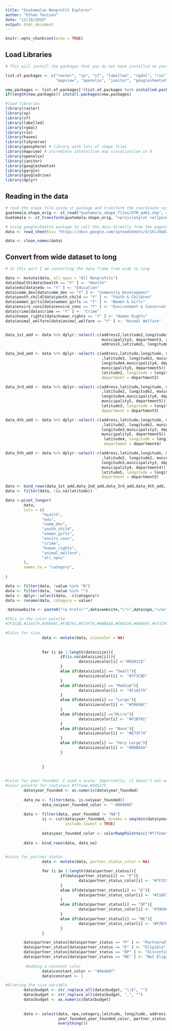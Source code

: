 ```yaml
---
title: "Guatemalan Nonprofit Explorer"
author: "Ethan Tenison"
date: "12/18/2019"
output: html_document
---
```


```r
knitr::opts_chunk$set(echo = TRUE)
```

## Load Libraries 


```r
# This will install the packages that you do not have installed on your computer. If you add new ones, you #need to add them to the list.of.packages list. 

list.of.packages <- c("raster", "sp", "sf", "labelled", "rgdal", "rio", "haven", "tidyverse", "geosphere", 
                      "mapview", "openxlsx", "janitor", "googlesheets4", "gargle", "googledrive", "dplyr")

new.packages <- list.of.packages[!(list.of.packages %in% installed.packages()[,"Package"])]
if(length(new.packages)) install.packages(new.packages)

#load libraries 
library(raster)
library(sp)
library(sf)
library(labelled)
library(rgdal)
library(rio)
library(haven)
library(tidyverse)
library(geosphere) # library with lots of shape files
library(mapview) # incredible interactive map visualization in R
library(openxlsx)
library(janitor)
library(googlesheets4)
library(gargle)
library(googledrive)
library(dplyr)

```

## Reading in the data 


```r
# read the shape file using sf package and transform the coordinate system 
guatemala.shape_orig <- st_read("Guatemala_shape_files/GTM_adm1.shp", stringsAsFactors=FALSE)
Guatemala <- st_transform(guatemala.shape_orig, "+proj=longlat +ellps=WGS84 +datum=WGS84")

# using googlesheets4 package to call the data directly from the mapping dataset 
data <- read_sheet(ss= "https://docs.google.com/spreadsheets/d/1klJ0aUZF1HX8qwR8EjsOhWUB9EJH6PYYdzPl2fQUvuM/edit?usp=sharing", sheet = "Sheet1", col_names = TRUE)

data <- clean_names(data)
```

## Convert from wide dataset to long  

```r
# In this part I am converting the data frame from wide to long 

data <- mutate(data, all_npos = "All Nonprofits")
data$health[data$health == "Y" ] <- "Health"
data$edu[data$edu == "Y" ] <- "Education"
data$comm_dev[data$comm_dev == "Y" ] <- "Community Development"
data$youth_child[data$youth_child == "Y" ] <- "Youth & Children"
data$women_girls[data$women_girls == "Y" ] <- "Women & Girls"
data$enviro_cons[data$enviro_cons == "Y" ] <- "Environment & Conservation"
data$crime[data$crime == "Y" ] <- "Crime"
data$human_rights[data$human_rights == "Y" ] <- "Human Rights"
data$animal_welfare[data$animal_welfare == "Y" ] <- "Animal Welfare"


data_1st_add <- data %>% dplyr::select(-c(address2,latitude2,longitude2,municipality2, department2, address3,latitude3, longitude3,
                                          municipality3, department3, address4,latitude4,longitude4,municipality4, department4,
                                          address5,latitude5, longitude5,municipality5, department5))

data_2nd_add <- data %>% dplyr::select(-c(address,latitude,longitude, municipality, department, address3                                
                                          ,latitude3, longitude3, municipality3, department3, address4,latitude4,                            
                                          longitude4,municipality4, department4, address5,latitude5, longitude5,                             
                                          municipality5, department5))  %>% rename(address = address2, latitude =                            
                                          latitude2, longitude = longitude2, municipality = municipality2,
                                          department = department2) 

data_3rd_add <- data %>% dplyr::select(-c(address,latitude,longitude, municipality, department, address2                                 
                                          ,latitude2, longitude2, municipality2, department2, address4,latitude4,                          
                                          longitude4,municipality4, department4, address5,latitude5, longitude5,                             
                                          municipality5, department5))  %>% rename(address = address3, latitude =                            
                                          latitude3, longitude = longitude3, municipality = municipality3,                              
                                          department = department3) 

data_4th_add <- data %>% dplyr::select(-c(address,latitude,longitude, municipality, department, address2                                
                                          ,latitude2, longitude2, municipality2, department2, address3,latitude3,                       
                                          longitude3,municipality3, department3, address5,latitude5, longitude5,                
                                          municipality5, department5))  %>% rename(address = address4, latitude =               
                                           latitude4, longitude = longitude4, municipality = municipality4,                             
                                           department = department4) 

data_5th_add <- data %>% dplyr::select(-c(address,latitude,longitude, municipality, department, address2                        
                                          ,latitude2, longitude2, municipality2, department2, address3,latitude3,                       
                                          longitude3,municipality3, department3, address4,latitude4, longitude4,                        
                                          municipality4, department4))  %>% rename(address = address5, latitude =                       
                                          latitude5, longitude = longitude5, municipality = municipality5,                                  
                                          department = department5) 

data <- bind_rows(data_1st_add,data_2nd_add,data_3rd_add,data_4th_add, data_5th_add)
data <- filter(data, !is.na(latitude))

data <-pivot_longer(
        data,
        cols = c(
                "health",
                "edu",
                "comm_dev",
                "youth_child",
                "women_girls",
                "enviro_cons",
                "crime",
                "human_rights",
                "animal_welfare",
                "all_npos"
        ),
        names_to = "category",
        
)

data <- filter(data, !value %in% "N")
data <- filter(data, !value %in% "")
data <- dplyr::select(data, -c(category))
data <- rename(data, category = value)

```

```r
 data$website <- paste0("<a href=\"",data$website,"\">",data$npo,"</a>")

```

```r

#This is the color palette 
#7F3C8D,#11A579,#3969AC,#F2B701,#E73F74,#80BA5A,#E68310,#008695,#CF1C90,#f97b72,#4b4b8f,#A5AA99

#Color for size 
                data <- mutate(data, sizecolor = NA)
                
                
                for (i in 1:length(data$size)){
                        if(is.na(data$size[i])){
                                data$sizecolor[i] <-"#E68310"
                        }
                        else if(data$size[i] == "Small"){        
                                data$sizecolor[i] <- "#7F3C8D"               
                        }
                        else if(data$size[i] == "Medium"){        
                                data$sizecolor[i] <- "#11A579"              
                        }
                        else if(data$size[i] == "Large"){        
                                data$sizecolor[i] <- "#3969AC"              
                        }
                        else if(data$size[i] =="Micro"){        
                                data$sizecolor[i] <- "#F2B701"              
                        }
                        else if(data$size[i] == "Nano"){        
                                data$sizecolor[i] <- "#E73F74"  
                        }
                        else if(data$size[i] == "Very Large"){        
                                data$sizecolor[i] <- "#80BA5A"              
                        }
                     
                        
                }
                

```

```r

#color for year founded. I used a scale. Importantly, it doesn't not work if there is an NA value
#color palette for continous #f7feae,#045275
        data$year_founded <- as.numeric(data$year_founded)
        
        data_na <- filter(data, is.na(year_founded))
                data_na$year_founded_color <- "	#808080"
        
        data <- filter(data, year_founded != "NA")
                ii <- cut(data$year_founded, breaks = seq(min(data$year_founded), max(data$year_founded), len = 100),
                          include.lowest = TRUE)
                
                data$year_founded_color <- colorRampPalette(c("#f7feae", "#045275"))(99)[ii]
                
        data <- bind_rows(data, data_na)
        
```


```r

#color for partner status 
                data <- mutate(data, partner_status_color = NA)

                for (i in 1:length(data$partner_status)){
                        if(data$partner_status[i] == "P"){        
                                data$partner_status_color[i] <- "#7F3C8D"               
                        }
                        else if(data$partner_status[i] == "E"){        
                                data$partner_status_color[i] <- "#11A579"              
                        }
                        else if(data$partner_status[i] == "DP"){        
                                data$partner_status_color[i] <- "#3969AC"              
                        }
                        else if(data$partner_status[i] == "NE"){        
                                data$partner_status_color[i] <- "#F2B701"              
                        }
                }

        data$partner_status[data$partner_status == "P" ] <- "Partnered"
        data$partner_status[data$partner_status == "E" ] <- "Eligible"
        data$partner_status[data$partner_status == "DP" ] <- "Discontinued Partnership"
        data$partner_status[data$partner_status == "NE" ] <- "Not Eligible"
        
         #adding a constant color 
                data$constant_color <- "#4b4b8f"
                data$constant <- 1

```
        
        
```r

#Altering the size variable 
        data$budget <- str_replace_all(data$budget, "\\$", "")
        data$budget <- str_replace_all(data$budget, ",", "")
        data$budget <- as.numeric(data$budget)
                
                
        data <- select(data, npo,category,latitude, longitude, address, municipality, department, budget, size, sizecolor,
                       year_founded,year_founded_color, partner_status, partner_status_color, constant, constant_color, 
                       everything())

```